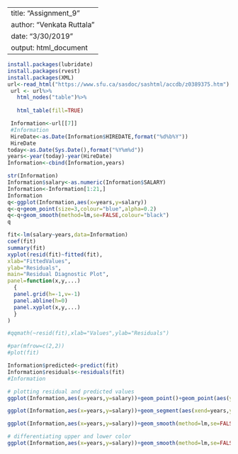 -----
title: "Assignment_9"
author: "Venkata Ruttala"
date: "3/30/2019"
output: html_document
-----


```{r}
install.packages(lubridate)
install.packages(rvest)
install.packages(XML)
url<-read_html("https://www.sfu.ca/sasdoc/sashtml/accdb/z0389375.htm")
 url <- url%>%
   html_nodes("table")%>%
   
   html_table(fill=TRUE)

 Information<-url[[7]]
 #Information
 HireDate<-as.Date(Information$HIREDATE,format("%d%b%Y"))
 HireDate
today<-as.Date(Sys.Date(),format("%Y%m%d"))
years<-year(today)-year(HireDate)
Information<-cbind(Information,years)

str(Information)
Information$salary<-as.numeric(Information$SALARY)
Information<-Information[1:21,]
Information
q<-ggplot(Information,aes(x=years,y=salary))
q<-q+geom_point(size=3,colour="blue",alpha=0.2)
q<-q+geom_smooth(method=lm,se=FALSE,colour="black")
q

fit<-lm(salary~years,data=Information)
coef(fit)
summary(fit)
xyplot(resid(fit)~fitted(fit),
xlab="FittedValues",
ylab="Residuals",
main="Residual Diagnostic Plot",
panel=function(x,y,...)
  {
  panel.grid(h=-1,v=-1)
  panel.abline(h=0)
  panel.xyplot(x,y,...)
  }
)

#qqmath(~resid(fit),xlab="Values",ylab="Residuals")

#par(mfrow=c(2,2))
#plot(fit)

Information$predicted<-predict(fit)
Information$residuals<-residuals(fit)
#Information

# plotting residual and predicted values
ggplot(Information,aes(x=years,y=salary))+geom_point()+geom_point(aes(y=predicted),shape=1)

ggplot(Information,aes(x=years,y=salary))+geom_segment(aes(xend=years,yend=predicted))+geom_point()+geom_point(aes(y=predicted),shape=1)

ggplot(Information,aes(x=years,y=salary))+geom_smooth(method=lm,se=FALSE,color="lightgrey")+geom_segment(aes(xend=years,yend=predicted),alpha=0.2)+geom_point(aes(color=abs(residuals),size=abs(residuals)))+scale_colour_continuous(low="blue",high="red")+guides(color=FALSE,size=FALSE)+geom_point(aes(y=predicted),shape=1)

# differentiating upper and lower color
ggplot(Information,aes(x=years,y=salary))+geom_smooth(method=lm,se=FALSE,color="lightgrey")+geom_segment(aes(xend=years,yend=predicted),alpha=0.2)+geom_point(aes(color=residuals))+scale_color_gradient2(low="blue",high="red")+guides(color=FALSE)+geom_point(aes(y=predicted),shape=1)

```





